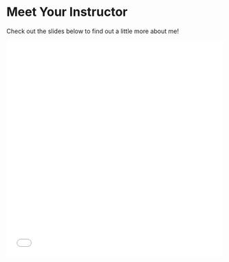 # Meet Your Instructor {.unnumbered}

Check out the slides below to find out a little more about me!

<embed src="intro/meet-your-instructor.pdf" type="application/pdf" width="100%" height="500px"></embed>